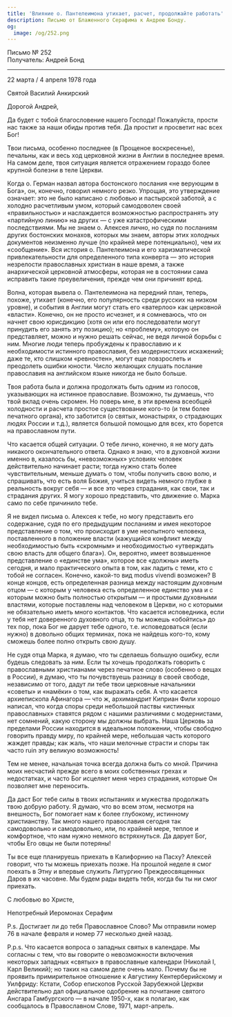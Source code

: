 ```yaml
---
title: 'Влияние о. Пантелеимона утихает, расчет, продолжайте работать'
description: Письмо от Блаженного Серафима к Андрею Бонду.
og:
  image: /og/252.png
---
```


<div style={{textAlign:'right', fontFamily:'monospace'}}>Письмо № 252</div>
<div style={{textAlign:'left', fontFamily:'monospace'}}>Получатель: Андрей Бонд</div>

---

22 марта / 4 апреля 1978 года

Святой Василий Анкирский

Дорогой Андрей,

Да будет с тобой благословение нашего Господа! Пожалуйста, прости нас также за наши обиды против тебя. Да простит и просветит нас всех Бог!

Твои письма, особенно последнее (в Прощеное воскресенье), печальны, как и весь ход церковной жизни в Англии в последнее время. На самом деле, твоя ситуация является отражением гораздо более крупной болезни в теле Церкви.

Когда о. Герман назвал автора бостонского послания «не верующим в Бога», он, конечно, говорил немного резко. Упрощая, это утверждение означает: это не было написано с любовью и пастырской заботой, а с холодно расчетливым умом, который самодоволен своей «правильностью» и наслаждается возможностью распространять эту «партийную линию» на других — с уже катастрофическими последствиями. Мы не знаем о. Алексея лично, но судя по посланиям других бостонских монахов, которых мы знаем, авторы этих холодных документов неизменно лучше (по крайней мере потенциально), чем их «сообщение». Вся история о. Пантелеимона и его харизматической привлекательности для определенного типа конверта — это история незрелости православных христиан в наше время, а также анархической церковной атмосферы, которая не в состоянии сама исправить такие преувеличения, прежде чем они причинят вред.

Волна, которая вывела о. Пантелеимона на передний план, теперь, похоже, утихает (конечно, его популярность среди русских на низком уровне), и события в Англии могут стать его «ватерлоо» как церковной «власти». Конечно, он не просто исчезнет, и я сомневаюсь, что он начнет свою юрисдикцию (хотя он или его последователи могут принудить его занять эту позицию); но «проблему», которую он представляет, можно и нужно решать сейчас, не ведя личной борьбы с ним. Многие люди теперь пробуждены к православию и к необходимости истинного православия, без модернистских искажений; даже те, кто слишком «ревностен», могут еще повзрослеть и преодолеть ошибки юности. Число желающих слушать послание православия на английском языке никогда не было больше.

Твоя работа была и должна продолжать быть одним из голосов, указывающих на истинное православие. Возможно, ты думаешь, что твой вклад очень скромен. Но поверь мне, в эти времена всеобщей холодности и расчета простое существование кого-то (и тем более печатного органа), кто заботится (о святых, монастырях, о страдающих людях России и т.д.), является большой помощью для всех, кто борется на православном пути.

Что касается общей ситуации. О тебе лично, конечно, я не могу дать никакого окончательного ответа. Однако я знаю, что в духовной жизни именно в, казалось бы, «невозможных» условиях человек действительно начинает расти; тогда нужно стать более чувствительным, меньше думать о том, чтобы получить свою волю, и спрашивать, что есть воля Божия, учиться видеть немного глубже в реальность вокруг себя — и все это через страдания, как свои, так и страдания других. Я могу хорошо представить, что движение о. Марка само по себе причинило тебе.

Я не видел письма о. Алексея к тебе, но могу представить его содержание, судя по его предыдущим посланиям и имея некоторое представление о том, что происходит в уме неопытного человека, поставленного в положение власти (кажущийся конфликт между необходимостью быть «скромным» и необходимостью «утверждать свою власть для общего блага»). Он, вероятно, имеет возвышенное представление о «единстве ума», которое все «должны» иметь сегодня, и мало практического опыта в том, как ладить с теми, кто с тобой не согласен. Конечно, какой-то вид modus vivendi возможен? В конце концов, есть определенная разница между настоящим духовным отцом — с которым у человека есть определенное единство ума и с которым можно быть полностью открытым — и простыми духовными властями, которые поставлены над человеком в Церкви, но с которыми не обязательно иметь много контактов. Что касается исповедника, если у тебя нет доверенного духовного отца, то ты можешь «обойтись» до тех пор, пока Бог не дарует тебе одного, т.е. исповедоваться (если нужно) в довольно общих терминах, пока не найдешь кого-то, кому сможешь более полно открыть свою душу.

Не судя отца Марка, я думаю, что ты сделаешь большую ошибку, если будешь следовать за ним. Если ты хочешь продолжать говорить с православными христианами через печатное слово (особенно о вещах в России), я думаю, что ты почувствуешь разницу в своей свободе, независимо от того, дадут ли тебе твои церковные начальники «советы» и «намёки» о том, как выражать себя. А что касается архиепископа Афинагора — что ж, архимандрит Киприан Фили хорошо написал, что когда споры среди небольшой паствы «истинных православных» ставятся рядом с нашими различиями с модернистами, нет сомнений, какую сторону мы должны выбрать. Наша Церковь за пределами России находится в идеальном положении, чтобы свободно говорить правду миру, по крайней мере, небольшая часть которого жаждет правды; как жаль, что наши мелочные страсти и споры так часто ruin эту великую возможность!

Тем не менее, начальная точка всегда должна быть со мной. Причина моих несчастий прежде всего в моих собственных грехах и недостатках, и часто Бог исцеляет меня через страдания, которые Он позволяет мне переносить.

Да даст Бог тебе силы в твоих испытаниях и мужества продолжать твою добрую работу. Я думаю, что во всем этом, несмотря на внешность, Бог помогает нам к более глубокому, истинному христианству. Так много нашего православия сегодня так самодовольно и самодовольно, или, по крайней мере, теплое и комфортное, что нам нужно немного встряхнуться. Да дарует Бог, чтобы Его овцы не были потеряны!

Ты все еще планируешь приехать в Калифорнию на Пасху? Алексей говорит, что ты можешь приехать позже. На прошлой неделе я смог поехать в Этну и впервые служить Литургию Преждеосвященных Даров в их часовне. Мы будем рады видеть тебя, когда бы ты ни смог приехать.

С любовью во Христе,

Непотребный Иеромонах Серафим

P.s. Достигает ли до тебя Православное Слово? Мы отправили номер 76 в начале февраля и номер 77 несколько дней назад.

P.p.s. Что касается вопроса о западных святых в календаре. Мы согласны с тем, что вы говорите о невозможности включения некоторых западных «святых» в православные календари (Николай I, Карл Великий); но таких на самом деле очень мало. Почему бы не проявить примирительное отношение к Августину Кентерберийскому и Уилфриду: Кстати, Собор епископов Русской Зарубежной Церкви действительно дал официальное одобрение на почитание святого Ансгара Гамбургского — в начале 1950-х, как я полагаю, как сообщалось в Православном Слове, 1971, март-апрель.
